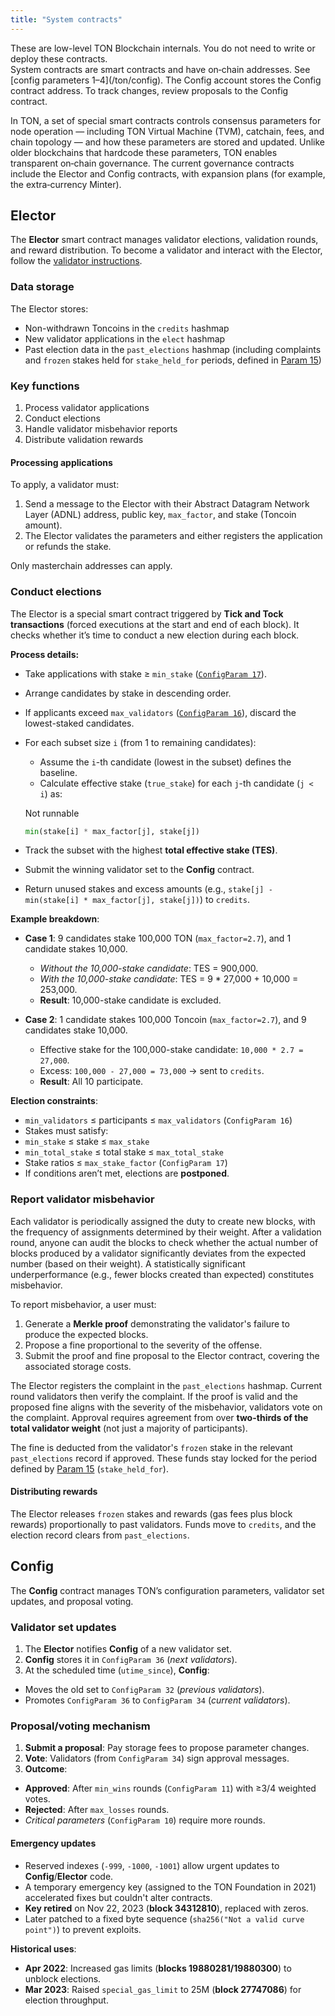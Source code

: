 ```yaml
---
title: "System contracts"
---
```



<Aside type="note">
    These are low-level TON Blockchain internals. You do not need to write or deploy these contracts.
</Aside>


<Aside type="note">
    System contracts are smart contracts and have on‑chain addresses. See [config parameters 1–4](/ton/config). The Config account stores the Config contract address. To track changes, review proposals to the Config contract.
</Aside>


In TON, a set of special smart contracts controls consensus parameters for node operation — including TON Virtual Machine (TVM), catchain, fees, and chain topology — and how these parameters are stored and updated. Unlike older blockchains that hardcode these parameters, TON enables transparent on‑chain governance. The current governance contracts include the Elector and Config contracts, with expansion plans (for example, the extra‑currency Minter).

## Elector

The **Elector** smart contract manages validator elections, validation rounds, and reward distribution. To become a validator and interact with the Elector, follow the [validator instructions](/ecosystem/node/setup-mytonctrl).

### Data storage

The Elector stores:

- Non-withdrawn Toncoins in the `credits` hashmap
- New validator applications in the `elect` hashmap
- Past election data in the `past_elections` hashmap (including complaints and `frozen` stakes held for `stake_held_for` periods, defined in [Param 15](/ton/config#param-15-elections-timing))

### Key functions

1. Process validator applications
1. Conduct elections
1. Handle validator misbehavior reports
1. Distribute validation rewards

#### Processing applications

To apply, a validator must:

1. Send a message to the Elector with their Abstract Datagram Network Layer (ADNL) address, public key, `max_factor`, and stake (Toncoin amount).
2. The Elector validates the parameters and either registers the application or refunds the stake.
<Aside type="note">Only masterchain addresses can apply.</Aside>

### Conduct elections

The Elector is a special smart contract triggered by **Tick and Tock transactions** (forced executions at the start and end of each block). It checks whether it’s time to conduct a new election during each block.

**Process details:**

- Take applications with stake ≥ `min_stake` ([`ConfigParam 17`](https://tonviewer.com/config#17)).
- Arrange candidates by stake in descending order.
- If applicants exceed `max_validators` ([`ConfigParam 16`](https://tonviewer.com/config#16)), discard the lowest-staked candidates.
- For each subset size `i` (from 1 to remaining candidates):
  - Assume the `i`-th candidate (lowest in the subset) defines the baseline.
  - Calculate effective stake (`true_stake`) for each `j`-th candidate (`j < i`) as:

  Not runnable
  ```python
  min(stake[i] * max_factor[j], stake[j])
  ```

- Track the subset with the highest **total effective stake (TES)**.
- Submit the winning validator set to the **Config** contract.
- Return unused stakes and excess amounts (e.g., `stake[j] - min(stake[i] * max_factor[j], stake[j])`) to `credits`.

**Example breakdown**:

- **Case 1**: 9 candidates stake 100,000 TON (`max_factor=2.7`), and 1 candidate stakes 10,000.
  - _Without the 10,000-stake candidate_: TES = 900,000.
  - _With the 10,000-stake candidate_: TES = 9 \* 27,000 + 10,000 = 253,000.
  - **Result**: 10,000-stake candidate is excluded.

- **Case 2**: 1 candidate stakes 100,000 Toncoin (`max_factor=2.7`), and 9 candidates stake 10,000.
  - Effective stake for the 100,000-stake candidate: `10,000 * 2.7 = 27,000`.
  - Excess: `100,000 - 27,000 = 73,000` → sent to `credits`.
  - **Result**: All 10 participate.

**Election constraints**:

- `min_validators` ≤ participants ≤ `max_validators` (`ConfigParam 16`)
- Stakes must satisfy:
- `min_stake` ≤ stake ≤ `max_stake`
- `min_total_stake` ≤ total stake ≤ `max_total_stake`
- Stake ratios ≤ `max_stake_factor` (`ConfigParam 17`)
- If conditions aren’t met, elections are **postponed**.

### Report validator misbehavior

Each validator is periodically assigned the duty to create new blocks, with the frequency of assignments determined by their weight. After a validation round, anyone can audit the blocks to check whether the actual number of blocks produced by a validator significantly deviates from the expected number (based on their weight). A statistically significant underperformance (e.g., fewer blocks created than expected) constitutes misbehavior.

To report misbehavior, a user must:

1. Generate a **Merkle proof** demonstrating the validator's failure to produce the expected blocks.
2. Propose a fine proportional to the severity of the offense.
3. Submit the proof and fine proposal to the Elector contract, covering the associated storage costs.

The Elector registers the complaint in the `past_elections` hashmap. Current round validators then verify the complaint. If the proof is valid and the proposed fine aligns with the severity of the misbehavior, validators vote on the complaint. Approval requires agreement from over **two-thirds of the total validator weight** (not just a majority of participants).

The fine is deducted from the validator's `frozen` stake in the relevant `past_elections` record if approved. These funds stay locked for the period defined by [Param 15](/ton/config#param-15-elections-timing) (`stake_held_for`).

#### Distributing rewards

The Elector releases `frozen` stakes and rewards (gas fees plus block rewards) proportionally to past validators. Funds move to `credits`, and the election record clears from `past_elections`.

## Config

The **Config** contract manages TON’s configuration parameters, validator set updates, and proposal voting.

### Validator set updates

1. The **Elector** notifies **Config** of a new validator set.
1. **Config** stores it in `ConfigParam 36` (_next validators_).
1. At the scheduled time (`utime_since`), **Config**:
  - Moves the old set to `ConfigParam 32` (_previous validators_).
  - Promotes `ConfigParam 36` to `ConfigParam 34` (_current validators_).

### Proposal/voting mechanism

1. **Submit a proposal**: Pay storage fees to propose parameter changes.
1. **Vote**: Validators (from `ConfigParam 34`) sign approval messages.
1. **Outcome**:
  - **Approved**: After `min_wins` rounds (`ConfigParam 11`) with ≥3/4 weighted votes.
  - **Rejected**: After `max_losses` rounds.
  - _Critical parameters_ (`ConfigParam 10`) require more rounds.

#### Emergency updates

- Reserved indexes (`-999`, `-1000`, `-1001`) allow urgent updates to **Config**/**Elector** code.
- A temporary emergency key (assigned to the TON Foundation in 2021) accelerated fixes but couldn't alter contracts.
- **Key retired** on Nov 22, 2023 (**block 34312810**), replaced with zeros.
- Later patched to a fixed byte sequence (`sha256("Not a valid curve point")`) to prevent exploits.

**Historical uses**:

- **Apr 2022**: Increased gas limits (**blocks 19880281/19880300**) to unblock elections.
- **Mar 2023**: Raised `special_gas_limit` to 25M (**block 27747086**) for election throughput.
